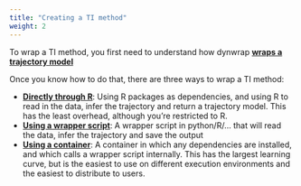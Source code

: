 ```yaml
---
title: "Creating a TI method"
weight: 2
---
```


To wrap a TI method, you first need to understand how dynwrap [**wraps a trajectory model**](creating_a_trajectory)

Once you know how to do that, there are three ways to wrap a TI method:

- [**Directly through R**](create_ti_method_r): Using R packages as dependencies, and using R to read in the data, infer the trajectory and return a trajectory model. This has the least overhead, although you're restricted to R.
- [**Using a wrapper script**](create_ti_method_script): A wrapper script in python/R/... that will read the data, infer the trajectory and save the output
- [**Using a container**](create_ti_method_container): A container in which any dependencies are installed, and which calls a wrapper script internally. This has the largest learning curve, but is the easiest to use on different execution environments and the easiest to distribute to users.

